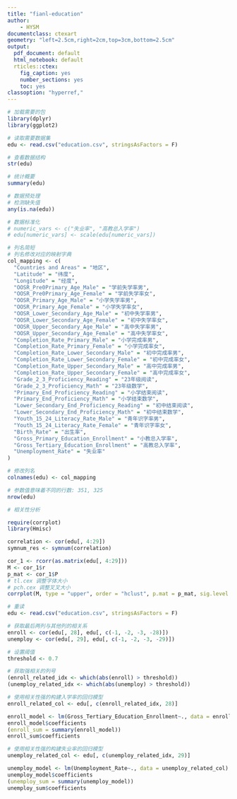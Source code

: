 ```yaml
---
title: "fianl-education"
author:
    - HYSM
documentclass: ctexart
geometry: "left=2.5cm,right=2cm,top=3cm,bottom=2.5cm"
output:
  pdf_document: default
  html_notebook: default
  rticles::ctex:
    fig_caption: yes
    number_sections: yes
    toc: yes
classoption: "hyperref,"
---
```

```r
# 加载需要的包
library(dplyr)
library(ggplot2)

# 读取需要数据集
edu <- read.csv("education.csv", stringsAsFactors = F)

# 查看数据结构
str(edu)
```
```r
# 统计概要
summary(edu)
```
```r
# 数据预处理
# 检测缺失值
any(is.na(edu))

# 数据标准化
# numeric_vars <- c("失业率", "高教总入学率")
# edu[numeric_vars] <- scale(edu[numeric_vars])

# 列名简短
# 列名修改对应的映射字典
col_mapping <- c(
  "Countries and Areas" = "地区",
  "Latitude" = "纬度",
  "Longitude" = "经度",
  "OOSR_Pre0Primary_Age_Male" = "学前失学率男",
  "OOSR_Pre0Primary_Age_Female" = "学前失学率女",
  "OOSR_Primary_Age_Male" = "小学失学率男",
  "OOSR_Primary_Age_Female" = "小学失学率女",
  "OOSR_Lower_Secondary_Age_Male" = "初中失学率男",
  "OOSR_Lower_Secondary_Age_Female" = "初中失学率女",
  "OOSR_Upper_Secondary_Age_Male" = "高中失学率男",
  "OOSR_Upper_Secondary_Age_Female" = "高中失学率女",
  "Completion_Rate_Primary_Male" = "小学完成率男",
  "Completion_Rate_Primary_Female" = "小学完成率女",
  "Completion_Rate_Lower_Secondary_Male" = "初中完成率男",
  "Completion_Rate_Lower_Secondary_Female" = "初中完成率女",
  "Completion_Rate_Upper_Secondary_Male" = "高中完成率男",
  "Completion_Rate_Upper_Secondary_Female" = "高中完成率女",
  "Grade_2_3_Proficiency_Reading" = "23年级阅读",
  "Grade_2_3_Proficiency_Math" = "23年级数学",
  "Primary_End_Proficiency_Reading" = "小学结束阅读",
  "Primary_End_Proficiency_Math" = "小学结束数学",
  "Lower_Secondary_End_Proficiency_Reading" = "初中结束阅读",
  "Lower_Secondary_End_Proficiency_Math" = "初中结束数学",
  "Youth_15_24_Literacy_Rate_Male" = "青年识字率男",
  "Youth_15_24_Literacy_Rate_Female" = "青年识字率女",
  "Birth_Rate" = "出生率",
  "Gross_Primary_Education_Enrollment" = "小教总入学率",
  "Gross_Tertiary_Education_Enrollment" = "高教总入学率",
  "Unemployment_Rate" = "失业率"
)

# 修改列名
colnames(edu) <- col_mapping

```
```r
# 参数值意味着不同的行数: 351, 325
nrow(edu)
```

```r
# 相关性分析

require(corrplot)
library(Hmisc)

correlation <- cor(edu[, 4:29])
symnum_res <- symnum(correlation)

cor_1 <- rcorr(as.matrix(edu[, 4:29]))
M <- cor_1$r
p_mat <- cor_1$P
# tl.cex 调整字体大小
# pch.cex 调整叉叉大小
corrplot(M, type = "upper", order = "hclust", p.mat = p_mat, sig.level = 0.01, tl.cex = 0.7, pch.cex = 0.7)
```

```r
# 重读
edu <- read.csv("education.csv", stringsAsFactors = F)
```


```r

# 获取最后两列与其他列的相关系
enroll <- cor(edu[, 28], edu[, c(-1, -2, -3, -28)])
unemploy <- cor(edu[, 29], edu[, c(-1, -2, -3, -29)])

# 设置阈值
threshold <- 0.7

# 获取强相关的列号
(enroll_related_idx <- which(abs(enroll) > threshold))
(unemploy_related_idx <- which(abs(unemploy) > threshold))
```
```r
# 使用相关性强的构建入学率的回归模型
enroll_related_col <- edu[, c(enroll_related_idx, 28)]

enroll_model <- lm(Gross_Tertiary_Education_Enrollment~., data = enroll_related_col)
enroll_model$coefficients
(enroll_sum = summary(enroll_model))
enroll_sum$coefficients
```
```r
# 使用相关性强的构建失业率的回归模型
unemploy_related_col <- edu[, c(unemploy_related_idx, 29)]

unemploy_model <- lm(Unemployment_Rate~., data = unemploy_related_col)
unemploy_model$coefficients
(unemploy_sum = summary(unemploy_model))
unemploy_sum$coefficients
```
